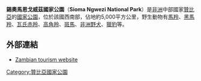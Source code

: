 '''錫奧馬恩戈威茲國家公園'''（'''Sioma Ngwezi National Park'''）是[[非洲|非洲]]中部國家[[贊比亞|贊比亞]]的[[國家公園|國家公園]]，位於該國西南部，佔地約5,000平方公里，野生動物有[[馬羚|馬羚]]、[[黑馬羚|黑馬羚]]、[[瓦氏赤羚|瓦氏赤羚]]、[[高角羚|高角羚]]、[[斑馬|斑馬]]、[[非洲野犬|非洲野犬]]、[[獵豹|獵豹]]等。

==外部連結==
* [http://www.zambiatourism.com/travel/nationalparks/sioma.htm Zambian tourism website] {{Wayback|url=http://www.zambiatourism.com/travel/nationalparks/sioma.htm |date=20130405163107 }}

{{coord|17.25099|S|23.43109|E|type:forest_region:ZM_dim:30000|display=title}}
{{DEFAULTSORT:Sioma Ngwezi}}
[[Category:贊比亞國家公園|Category:贊比亞國家公園]]


{{Zambia-stub}}